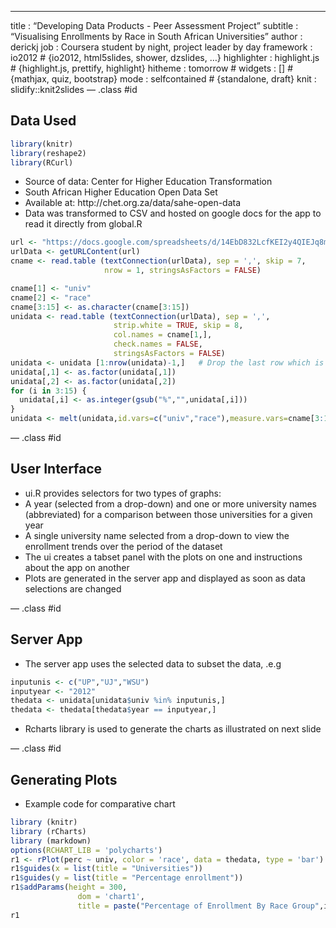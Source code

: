 ---
title       : "Developing Data Products - Peer Assessment Project"
subtitle    : "Visualising Enrollments by Race in South African Universities"
author      : derickj
job         : Coursera student by night, project leader by day
framework   : io2012        # {io2012, html5slides, shower, dzslides, ...}
highlighter : highlight.js  # {highlight.js, prettify, highlight}
hitheme     : tomorrow      # 
widgets     : []            # {mathjax, quiz, bootstrap}
mode        : selfcontained # {standalone, draft}
knit        : slidify::knit2slides
--- .class #id 

## Data Used

```r
library(knitr)
library(reshape2)
library(RCurl)
```

- Source of data:  Center for Higher Education Transformation
- South African Higher Education Open Data Set
- Available at: http://chet.org.za/data/sahe-open-data
- Data was transformed to CSV and hosted on google docs for the app to read it directly from global.R
```r
url <- "https://docs.google.com/spreadsheets/d/14EbD832LcfKEI2y4QIEJq8mvmkiVtFWNNPF3AEJap0Q/pub?output=csv"
urlData <- getURLContent(url)
cname <- read.table (textConnection(urlData), sep = ',', skip = 7, 
                     nrow = 1, stringsAsFactors = FALSE)
```

``` r
cname[1] <- "univ"
cname[2] <- "race"
cname[3:15] <- as.character(cname[3:15])
unidata <- read.table (textConnection(urlData), sep = ',', 
                       strip.white = TRUE, skip = 8, 
                       col.names = cname[1,], 
                       check.names = FALSE, 
                       stringsAsFactors = FALSE)
unidata <- unidata [1:nrow(unidata)-1,]   # Drop the last row which is an end of file marker
unidata[,1] <- as.factor(unidata[,1])
unidata[,2] <- as.factor(unidata[,2])
for (i in 3:15) {
  unidata[,i] <- as.integer(gsub("%","",unidata[,i]))
}
unidata <- melt(unidata,id.vars=c("univ","race"),measure.vars=cname[3:15], variable.name ="year", value.name ="perc")
```
--- .class #id 

## User Interface

- ui.R provides selectors for two types of graphs:
- A year (selected from a drop-down) and one or more university names (abbreviated) for a comparison between those universities for a given year
- A single university name selected from a drop-down to view the enrollment trends over the period of the dataset
- The ui creates a tabset panel with the plots on one and instructions about the app on another 
- Plots are generated in the server app and displayed as soon as data selections are changed

--- .class #id 

## Server App

- The server app uses the selected data to subset the data, .e.g
```r
inputunis <- c("UP","UJ","WSU")
inputyear <- "2012"
thedata <- unidata[unidata$univ %in% inputunis,]
thedata <- thedata[thedata$year == inputyear,]
```
- Rcharts  library is used to generate the charts as illustrated on next slide

--- .class #id 

## Generating Plots

- Example code for comparative chart
```r
library (knitr)
library (rCharts)
library (markdown)
options(RCHART_LIB = 'polycharts')
r1 <- rPlot(perc ~ univ, color = 'race', data = thedata, type = 'bar')
r1$guides(x = list(title = "Universities"))
r1$guides(y = list(title = "Percentage enrollment"))
r1$addParams(height = 300, 
               dom = 'chart1', 
               title = paste("Percentage of Enrollment By Race Group",inputyear))
r1
```
